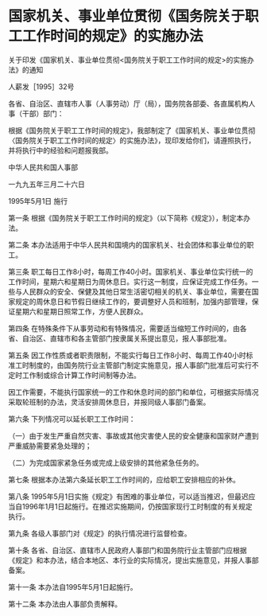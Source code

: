 # 国家机关、事业单位贯彻《国务院关于职工工作时间的规定》的实施办法

关于印发《国家机关、事业单位贯彻<国务院关于职工工作时间的规定>的实施办法》的通知

人薪发［1995］32号

各省、自治区、直辖市人事（人事劳动）厅（局），国务院各部委、各直属机构人事（干部）部门：

根据《国务院关于职工工作时间的规定》，我部制定了《国家机关、事业单位贯彻〈国务院关于职工工作时间的规定〉的实施办法》，现印发给你们，请遵照执行，并将执行中的经验和问题报我部。

中华人民共和国人事部

一九九五年三月二十六日

1995年5月1日 施行

  

第一条 根据《国务院关于职工工作时间的规定》（以下简称《规定》），制定本办法。

第二条 本办法适用于中华人民共和国境内的国家机关、社会团体和事业单位的职工。

第三条 职工每日工作8小时，每周工作40小时。国家机关、事业单位实行统一的工作时间，星期六和星期日为周休息日。实行这一制度，应保证完成工作任务。一些与人民群众的安全、保健及其他日常生活密切相关的机关、事业单位，需要在国家规定的周休息日和节假日继续工作的，要调整好人员和班制，加强内部管理，保证星期六和星期日照常工作，方便人民群众。

第四条 在特殊条件下从事劳动和有特殊情况，需要适当缩短工作时间的，由各省、自治区、直辖市和各主管部门按隶属关系提出意见，报人事部批准。

第五条 因工作性质或者职责限制，不能实行每日工作8小时、每周工作40小时标准工时制度的，由国务院行业主管部门制定实施意见，报人事部门批准后可实行不定时工作制或综合计算工作时间制等办法。

因工作需要，不能执行国家统一的工作和休息时间的部门和单位，可根据实际情况采取轮班制的办法，灵活安排周休息日，并报同级人事部门备案。

第六条 下列情况可以延长职工工作时间：

（一）由于发生严重自然灾害、事故或其他灾害使人民的安全健康和国家财产遭到严重威胁需要紧急处理的；

（二）为完成国家紧急任务或完成上级安排的其他紧急任务的。

第七条 根据本办法第六条延长职工工作时间的，应给职工安排相应的补休。

第八条 1995年5月1日实施《规定》有困难的事业单位，可以适当推迟，但最迟应当自1996年1月1日起施行。在推迟实施期间，仍按国家现行工时制度的有关规定执行。

第九条 各级人事部门对《规定》的执行情况进行监督检查。

第十条 各省、自治区、直辖市人民政府人事部门和国务院行业主管部门应根据《规定》和本办法，结合本地区、本行业的实际情况，提出实施意见，并报人事部备案。

第十一条 本办法自1995年5月1日起施行。

第十二条 本办法由人事部负责解释。